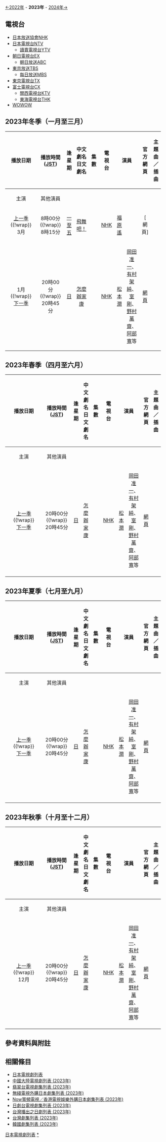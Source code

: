 {{Future TV show}}
[[日本劇集列表_(2022年)|←2022年]] - '''2023年''' - [[日本劇集列表_(2024年)|2024年→]]

{{noteTA
|G1=JP Show}}

==電視台==
*[[日本放送協會|日本放送協會NHK]]
*[[日本電視台|日本電視台NTV]]
**[[讀賣電視台|讀賣電視台YTV]]
*[[朝日電視台|朝日電視台EX]]
**[[朝日放送|朝日放送ABC]]
*[[TBS電視台|東京放送TBS]]
**[[每日放送|每日放送MBS]]
*[[東京電視台|東京電視台TX]]
*[[富士電視台|富士電視台CX]]
**[[關西電視台|關西電視台KTV]]
**[[東海電視台|東海電視台THK]]
*[[WOWOW|WOWOW]]

==2023年冬季（一月至三月）==
{| border="1"  cellpadding="4" cellspacing="0" style="margin: 1em 1em 1em 0; background: #F9F9F9; border: 1px #AAA solid; border-collapse: collapse; font-size: 95%;"
! rowspan=2 align=center width=7% bgcolor="silver"| 播放日期
! rowspan=2 align=center width=6% bgcolor="silver"| 播放時間([[日本標準時間|JST]])
! rowspan=2 align=center width=2% bgcolor="silver"| 逢<br />星<br />期
! rowspan=2 align=center width=22% bgcolor="silver"|中文劇名<br />日文劇名
! rowspan=2 align=center width=3% bgcolor="silver"| 集<br />數
! rowspan=2 align=center width=4% bgcolor="silver"| 電<br />視<br />台
! colspan=2 align=center width=34% bgcolor="silver"| 演員
! rowspan=2 align=center width=5% bgcolor="silver"| 官方<br />網頁
! rowspan=2 align=center width=12% bgcolor="silver"| 主題曲<br />／插曲
! rowspan=2 align=center width=5% bgcolor="silver"|[[加權平均數|(加權)平均]]<br />收視率
|-
! align=center width=9% bgcolor="silver"|主演
! align=center width=25% bgcolor="silver"|其他演員<!--（Max.9）-->
|-
| align=center|[[日本劇集列表_(2022年)#2022年秋季（十月至十二月）|上一季]]<br />{{!wrap}}<br />{{0}}3月
| align=center|{{0}}8時00分<br />{{!wrap}}<br />{{0}}8時15分
| [[晨間小說連續劇|一至五]]
| [[飛舞吧！|飛舞吧！]]<br>{{lang|ja|舞いあがれ!}}
| 
| [[NHK|NHK]]
| align=center|[[福原遙|福原遙]]
| 
| [ 網頁]
| 
|
|-
| align="center" |{{0}}1月<br />{{!wrap}}<br />[[日本劇集列表_(2023年)#2023年春季（四月至六月）|下一季]]
| align=center|20時00分<br />{{!wrap}}<br />20時45分
| [[NHK大河劇|日]]
| [[怎麼辦家康|怎麼辦家康]]<br />{{lang|ja|どうする家康}}
| {{0}}
| [[NHK|NHK]]
| align=center|[[松本潤|松本潤]]
| [[岡田准一|岡田准一]]、[[有村架純|有村架純]]、[[室剛|室剛]]、<br />[[野村萬齋|野村萬齋]]、[[阿部寬|阿部寬]]等
| [https://www.nhk.or.jp/dramatopics-blog/2000/442313.html 網頁] {{Wayback|url=https://www.nhk.or.jp/dramatopics-blog/2000/442313.html |date=20210121013505 }}
|
|
|}

==2023年春季（四月至六月）==
{| border="1"  cellpadding="4" cellspacing="0" style="margin: 1em 1em 1em 0; background: #F9F9F9; border: 1px #AAA solid; border-collapse: collapse; font-size: 95%;"
! rowspan=2 align=center width=7% bgcolor="silver"| 播放日期
! rowspan=2 align=center width=6% bgcolor="silver"| 播放時間([[日本標準時間|JST]])
! rowspan=2 align=center width=2% bgcolor="silver"| 逢<br />星<br />期
! rowspan=2 align=center width=22% bgcolor="silver"|中文劇名<br />日文劇名
! rowspan=2 align=center width=3% bgcolor="silver"| 集<br />數
! rowspan=2 align=center width=4% bgcolor="silver"| 電<br />視<br />台
! colspan=2 align=center width=34% bgcolor="silver"| 演員
! rowspan=2 align=center width=5% bgcolor="silver"| 官方<br />網頁
! rowspan=2 align=center width=12% bgcolor="silver"| 主題曲<br />／插曲
! rowspan=2 align=center width=5% bgcolor="silver"|[[加權平均數|(加權)平均]]<br />收視率
|-
! align=center width=9% bgcolor="silver"|主演
! align=center width=25% bgcolor="silver"|其他演員<!--（Max.9）-->
|-
| align="center" |[[日本劇集列表_(2023年)#2023年冬季（一月至三月）|上一季]]<br />{{!wrap}}<br />[[日本劇集列表_(2023年)#2023年夏季（七月至九月）|下一季]]
| align=center|20時00分<br />{{!wrap}}<br />20時45分
| [[NHK大河劇|日]]
| [[怎麼辦家康|怎麼辦家康]]<br />{{lang|ja|どうする家康}}
| {{0}}
| [[NHK|NHK]]
| align=center|[[松本潤|松本潤]]
| [[岡田准一|岡田准一]]、[[有村架純|有村架純]]、[[室剛|室剛]]、<br />[[野村萬齋|野村萬齋]]、[[阿部寬|阿部寬]]等
| [https://www.nhk.or.jp/dramatopics-blog/2000/442313.html 網頁] {{Wayback|url=https://www.nhk.or.jp/dramatopics-blog/2000/442313.html |date=20210121013505 }}
|
|
|-
|}

==2023年夏季（七月至九月）==
{| border="1"  cellpadding="4" cellspacing="0" style="margin: 1em 1em 1em 0; background: #F9F9F9; border: 1px #AAA solid; border-collapse: collapse; font-size: 95%;"
! rowspan=2 align=center width=7% bgcolor="silver"| 播放日期
! rowspan=2 align=center width=6% bgcolor="silver"| 播放時間([[日本標準時間|JST]])
! rowspan=2 align=center width=2% bgcolor="silver"| 逢<br />星<br />期
! rowspan=2 align=center width=22% bgcolor="silver"|中文劇名<br />日文劇名
! rowspan=2 align=center width=3% bgcolor="silver"| 集<br />數
! rowspan=2 align=center width=4% bgcolor="silver"| 電<br />視<br />台
! colspan=2 align=center width=34% bgcolor="silver"| 演員
! rowspan=2 align=center width=5% bgcolor="silver"| 官方<br />網頁
! rowspan=2 align=center width=12% bgcolor="silver"| 主題曲<br />／插曲
! rowspan=2 align=center width=5% bgcolor="silver"|[[加權平均數|(加權)平均]]<br />收視率
|-
! align=center width=9% bgcolor="silver"|主演
! align=center width=25% bgcolor="silver"|其他演員<!--（Max.9）-->
|-
| align="center" |[[日本劇集列表_(2023年)#2023年春季（四月至六月）|上一季]]<br />{{!wrap}}<br />[[日本劇集列表_(2023年)#2023年秋季（十月至十二月）|下一季]]
| align=center|20時00分<br />{{!wrap}}<br />20時45分
| [[NHK大河劇|日]]
| [[怎麼辦家康|怎麼辦家康]]<br />{{lang|ja|どうする家康}}
| {{0}}
| [[NHK|NHK]]
| align=center|[[松本潤|松本潤]]
| [[岡田准一|岡田准一]]、[[有村架純|有村架純]]、[[室剛|室剛]]、<br />[[野村萬齋|野村萬齋]]、[[阿部寬|阿部寬]]等
| [https://www.nhk.or.jp/dramatopics-blog/2000/442313.html 網頁] {{Wayback|url=https://www.nhk.or.jp/dramatopics-blog/2000/442313.html |date=20210121013505 }}
|
|
|-
|}

==2023年秋季（十月至十二月）==
{| border="1"  cellpadding="4" cellspacing="0" style="margin: 1em 1em 1em 0; background: #F9F9F9; border: 1px #AAA solid; border-collapse: collapse; font-size: 95%;"
! rowspan=2 align=center width=7% bgcolor="silver"| 播放日期
! rowspan=2 align=center width=6% bgcolor="silver"| 播放時間([[日本標準時間|JST]])
! rowspan=2 align=center width=2% bgcolor="silver"| 逢<br />星<br />期
! rowspan=2 align=center width=22% bgcolor="silver"|中文劇名<br />日文劇名
! rowspan=2 align=center width=3% bgcolor="silver"| 集<br />數
! rowspan=2 align=center width=4% bgcolor="silver"| 電<br />視<br />台
! colspan=2 align=center width=34% bgcolor="silver"| 演員
! rowspan=2 align=center width=5% bgcolor="silver"| 官方<br />網頁
! rowspan=2 align=center width=12% bgcolor="silver"| 主題曲<br />／插曲
! rowspan=2 align=center width=5% bgcolor="silver"|[[加權平均數|(加權)平均]]<br />收視率
|-
! align=center width=9% bgcolor="silver"|主演
! align=center width=25% bgcolor="silver"|其他演員<!--（Max.9）-->
|-
| align="center" |[[日本劇集列表_(2023年)#2023年夏季（七月至九月）|上一季]]<br />{{!wrap}}<br />12月
| align=center|20時00分<br />{{!wrap}}<br />20時45分
| [[NHK大河劇|日]]
| [[怎麼辦家康|怎麼辦家康]]<br />{{lang|ja|どうする家康}}
| {{0}}
| [[NHK|NHK]]
| align=center|[[松本潤|松本潤]]
| [[岡田准一|岡田准一]]、[[有村架純|有村架純]]、[[室剛|室剛]]、<br />[[野村萬齋|野村萬齋]]、[[阿部寬|阿部寬]]等
| [https://www.nhk.or.jp/dramatopics-blog/2000/442313.html 網頁] {{Wayback|url=https://www.nhk.or.jp/dramatopics-blog/2000/442313.html |date=20210121013505 }}
|
|
|-
|}

==參考資料與附註==
{{reflist}}

== 相關條目 ==
* [[日本電視劇列表|日本電視劇列表]]
* [[中國大陸電視劇列表_(2023年)|中國大陸電視劇列表 (2023年)]]
* [[翡翠台電視劇集列表_(2023年)|翡翠台電視劇集列表 (2023年)]]
* [[無綫電視外購日本劇集列表#2023年|無綫電視外購日本劇集列表 (2023年)]]
* [[Now寬頻電視／香港電視娛樂外購日本劇集列表#2023年|Now寬頻電視／香港電視娛樂外購日本劇集列表 (2023年)]]
* [[日劇台電視劇集列表_(2023年)|日劇台電視劇集列表 (2023年)]]
* [[台灣播出之日劇列表_(2023年)|台灣播出之日劇列表 (2023年)]]
* [[台灣劇集列表_(2023年)|台灣劇集列表 (2023年)]]
* [[韓國劇集列表_(2023年)|韓國劇集列表 (2023年)]]

{{日本放送協會電視劇集}}
{{日本電視台電視劇集}}
{{朝日電視台電視劇集}}
{{TBS電視劇集}}
{{東京電視台電視劇集}}
{{富士電視台電視劇集}}

[[Category:日本電視劇列表|]]
[[Category:2023年日本電視劇集|*]]